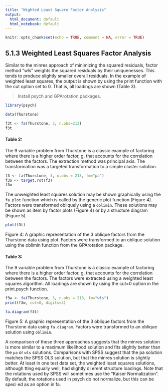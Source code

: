 ```yaml
---
title: "Wighted Least Square Factor Analysis"
output:
  html_document: default
  html_notebook: default
---
```


```r
knitr::opts_chunk$set(echo = TRUE, comment = NA, error = TRUE)
```

## 5.1.3 Weighted Least Squares Factor Analysis
Similar to the minres approach of minimizing the squared residuals, factor method "wls"
weights the squared residuals by their uniquenesses.  This tends to produce slightly smaller 
overall residuals. In the example of weighted least squares, the output is shown by using the
print function with the cut option set to 0. That is, all loadings are shown (Table 3).

> Install psych and GPArotation packages.

```r
library(psych)

data(Thurstone)

f3t <- fa(Thurstone, 3, n.obs=213)
f3t
```

#### Table 2:
The 9 variable problem from Thurstone is a classic example of factoring where
there is a higher order factor, g, that accounts for the correlation between the factors.  The
extraction method was principal axis.  The transformation was a targeted transformation
to a simple cluster solution.


```r
f3 <- fa(Thurstone, 3, n.obs = 213, fm="pa")
f3o <- target.rot(f3)
f3o
```

The unweighted least squares solution may be shown graphically using the `fa.plot` function which is called by the generic plot function (Figure 4).  Factors were transformed obliquely using a `oblimin`.  These solutions may be shown as item by factor plots (Figure 4) or by a structure diagram (Figure 5).

```r
plot(f3t)
```
Figure 4:  A graphic representation of the 3 oblique factors from the Thurstone data using
plot. Factors were transformed to an oblique solution using the oblimin function from the
GPArotation package.

#### Table 3:  
The 9 variable problem from Thurstone is a classic example of factoring where
there is a higher order factor, g, that accounts for the correlation between the factors.  The
factors were extracted using a weighted least squares algorithm.  All loadings are shown by
using the cut=0 option in the print.psych function.

```r
f3w <- fa(Thurstone, 3, n.obs = 213, fm="wls")
print(f3w, cut=0, digits=3)
```

```r
fa.diagram(f3t)
```
Figure 5:  A graphic representation of the 3 oblique factors from the Thurstone data using
`fa.diagram`.  Factors were transformed to an oblique solution using `oblimin`.

A comparison of these three approaches suggests that the minres solution is more similar
to  a  maximum  likelihood  solution  and fits  slightly  better  than  the  `pa`  or  `wls`  solutions. Comparisons with SPSS suggest that the pa solution matches the SPSS OLS solution, but
that the minres solution is slightly better.  At least in one test data set, the weighted least
squares solutions,  although  tting equally well,  had slightly di erent structure loadings.
Note that the rotations used by SPSS will sometimes use the "Kaiser Normalization".  By
default, the rotations used in psych do not normalize, but this can be speci ed as an option
in fa.

